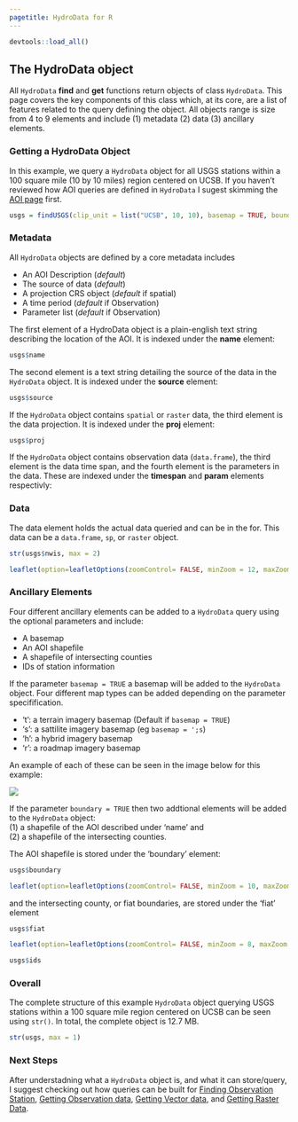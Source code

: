 ```yaml
---
pagetitle: HydroData for R
---
```


```r
devtools::load_all()
```

## The HydroData object

All `HydroData` **find** and **get** functions return objects of class `HydroData`. This page covers the key components of this class which, at its core, are a list of features related to the query defining the object. All objects range is size from 4 to 9 elements and include (1) metadata (2) data (3) ancillary elements.

### Getting a HydroData Object

In this example, we query a `HydroData` object for all USGS stations within a 100 square mile (10 by 10 miles) region centered on UCSB. If you haven't reviewed how AOI queries are defined in `HydroData` I sugest skimming the [AOI page](aoi.html) first. 

```r
usgs = findUSGS(clip_unit = list("UCSB", 10, 10), basemap = TRUE, boundary = TRUE, ids = T)
```

### Metadata

All `HydroData` objects are defined by a core metadata includes

* An AOI Description (*default*)
* The source of data (*default*)
* A projection CRS object (*default* if spatial) 
* A time period (*default* if Observation)
* Parameter list (*default* if Observation)

The first element of a HydroData object is a plain-english text string describing the location of the AOI. It is indexed under the **name** element:

```r
usgs$name
```

The second element is a text string detailing the source of the data in the `HydroData` object. It is indexed under the **source** element:

```r
usgs$source
```

If the `HydroData` object contains `spatial` or `raster` data, the third element is the data projection. It is indexed under the **proj** element:

```r
usgs$proj
```

If the `HydroData` object contains observation data (`data.frame`), the third element is the data time span, and the fourth element is the parameters in the data. These are indexed under the **timespan** and **param** elements respectivly:

### Data

The data element holds the actual data queried and can be in the for. This data can be a `data.frame`, `sp`, or `raster` object.

```r
str(usgs$nwis, max = 2)
```

```r
leaflet(option=leafletOptions(zoomControl= FALSE, minZoom = 12, maxZoom = 12)) %>% addProviderTiles(providers$CartoDB.Positron) %>% addMarkers(data = usgs$nwis)
```

### Ancillary Elements

Four different ancillary elements can be added to a `HydroData` query using the optional parameters and include:

* A basemap
* An AOI shapefile 
* A shapefile of intersecting counties
* IDs of station information

If the parameter `basemap = TRUE` a basemap will be added to the `HydroData` object. Four different map types can be added depending on the parameter specifification.

  * 't': a terrain imagery basemap (Default if `basemap = TRUE`)
  * 's': a sattilite imagery basemap (eg `basemap = ';s`)
  * 'h': a hybrid imagery basemap
  * 'r': a roadmap imagery basemap
  
An example of each of these can be seen in the image below for this example: 

![](img/basemaps.png)

If the parameter `boundary = TRUE` then two addtional elements will be added to the `HydroData` object:  
(1) a shapefile of the AOI described under 'name' and   
(2) a shapefile of the intersecting counties.

The AOI shapefile is stored under the 'boundary' element:

```r
usgs$boundary
```

```r
leaflet(option=leafletOptions(zoomControl= FALSE, minZoom = 10, maxZoom = 10)) %>% addProviderTiles(providers$CartoDB.Positron) %>% addPolygons(data = usgs$boundary,fillColor = "transparent", color = 'red', weight = 3)
```

and the intersecting county, or fiat boundaries, are stored under the 'fiat' element
```r
usgs$fiat
```

```r
leaflet(option=leafletOptions(zoomControl= FALSE, minZoom = 8, maxZoom = 8)) %>% addProviderTiles(providers$CartoDB.Positron) %>% addPolygons(data = usgs$fiat,fillColor = "transparent", color = 'red', weight = 3)
```


```r
usgs$ids
```

### Overall 

The complete structure of this example `HydroData` object querying USGS stations within a 100 square mile region centered on UCSB can be seen using `str()`. In total, the complete object is 12.7 MB.

```r
str(usgs, max = 1)
```

### Next Steps

After understadning what a `HydroData` object is, and what it can store/query, I suggest checking out how queries can be built for [Finding Observation Station](find.html), [Getting Observation data](get_tab.html),  [Getting Vector data](get_vec.html), and [Getting Raster Data](get_rast.html).
